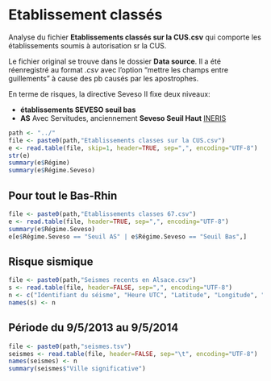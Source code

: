 Etablissement classés
========================================================


Analyse du fichier __Etablissements classés sur la CUS.csv__ qui comporte les établissements soumis à autorisation sr la CUS. 

Le fichier original se trouve dans le dossier __Data source__. Il a été réenregistré au format _.csv_ avec l'option "mettre les champs entre guillements" à cause des pb causés par les apostrophes.

En terme de risques, la directive Seveso II fixe deux niveaux:

- __établissements SEVESO seuil bas__
- __AS__ Avec Servitudes, anciennement __Seveso Seuil Haut__ [INERIS](http://www.ineris.fr/aida/consultation_document/11319)

```r
path <- "../"
file <- paste0(path,"Etablissements classes sur la CUS.csv")
e <- read.table(file, skip=1, header=TRUE, sep=",", encoding="UTF-8")
str(e)
summary(e$Régime)
summary(e$Régime.Seveso)

```

Pour tout le Bas-Rhin
----------------------

```r
file <- paste0(path,"Etablissements classes 67.csv")
e <- read.table(file, header=TRUE, sep=",", encoding="UTF-8")
summary(e$Régime.Seveso)
e[e$Régime.Seveso == "Seuil AS" | e$Régime.Seveso == "Seuil Bas",]

```

Risque sismique
---------------

```r
file <- paste0(path,"Seismes recents en Alsace.csv")
s <- read.table(file, header=FALSE, sep=",", encoding="UTF-8")
n <- c("Identifiant du séisme", "Heure UTC", "Latitude", "Longitude", "Magnitude","Type de magnitude","Profondeur (en km)", "Type de profondeur", "Catalogue", "Mode d'évaluation", "Nombre de stations utilisées", "Nombre de phases", "Gap azimuthal", "Mode d'évaluation", "Ville significative","Distance de la ville (en km)")
names(s) <- n

```

Période du 9/5/2013 au 9/5/2014
--------------------------------

```r
file <- paste0(path,"seismes.tsv")
seismes <- read.table(file, header=FALSE, sep="\t", encoding="UTF-8")
names(seismes) <- n
summary(seismes$"Ville significative")

```

